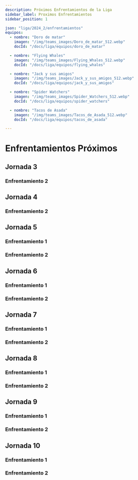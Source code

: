 ```yaml
---
description: Próximos Enfrentamientos de la Liga
sidebar_label: Proximos Enfrentamientos
sidebar_position: 1

json: "liga/2024_2/enfrentamientos"
equipos:
  - nombre: "Doro de matar"
    imagen: "/img/teams_images/Doro_de_matar_512.webp"
    docId: "/docs/liga/equipos/doro_de_matar"

  - nombre: "Flying Whales"
    imagen: "/img/teams_images/Flying_Whales_512.webp"
    docId: "/docs/liga/equipos/flying_whales"

  - nombre: "Jack y sus amigos"
    imagen: "/img/teams_images/Jack_y_sus_amigos_512.webp"
    docId: "/docs/liga/equipos/jack_y_sus_amigos"

  - nombre: "Spider Watchers"
    imagen: "/img/teams_images/Spider_Watchers_512.webp"
    docId: "/docs/liga/equipos/spider_watchers"

  - nombre: "Tacos de Asada"
    imagen: "/img/teams_images/Tacos_de_Asada_512.webp"
    docId: "/docs/liga/equipos/tacos_de_asada"

---
```



# Enfrentamientos Próximos

## Jornada 3
  ### Enfrentamiento 2
  <Matchups 
  front={frontMatter.equipos} json={frontMatter.json}
  jornada="3"
  enfrentamiento="2"/>

## Jornada 4
  ### Enfrentamiento 2
  <Matchups 
  front={frontMatter.equipos} json={frontMatter.json}
  jornada="4"
  enfrentamiento="2"/>



## Jornada 5
  ### Enfrentamiento 1
  <Matchups 
  front={frontMatter.equipos} json={frontMatter.json}
  jornada="5"
  enfrentamiento="1"/>

  ### Enfrentamiento 2
  <Matchups 
  front={frontMatter.equipos} json={frontMatter.json}
  jornada="5"
  enfrentamiento="2"/>



## Jornada 6
  ### Enfrentamiento 1
  <Matchups 
  front={frontMatter.equipos} json={frontMatter.json}
  jornada="6"
  enfrentamiento="1"/>

  ### Enfrentamiento 2
  <Matchups 
  front={frontMatter.equipos} json={frontMatter.json}
  jornada="6"
  enfrentamiento="2"/>

  

## Jornada 7
  ### Enfrentamiento 1
  <Matchups 
  front={frontMatter.equipos} json={frontMatter.json}
  jornada="7"
  enfrentamiento="1"/>

  ### Enfrentamiento 2
  <Matchups 
  front={frontMatter.equipos} json={frontMatter.json}
  jornada="7"
  enfrentamiento="2"/>
  
  

## Jornada 8
  ### Enfrentamiento 1
  <Matchups 
  front={frontMatter.equipos} json={frontMatter.json}
  jornada="8"
  enfrentamiento="1"/>

  ### Enfrentamiento 2
  <Matchups 
  front={frontMatter.equipos} json={frontMatter.json}
  jornada="8"
  enfrentamiento="2"/>



## Jornada 9
  ### Enfrentamiento 1
  <Matchups 
  front={frontMatter.equipos} json={frontMatter.json}
  jornada="9"
  enfrentamiento="1"/>

  ### Enfrentamiento 2
  <Matchups 
  front={frontMatter.equipos} json={frontMatter.json}
  jornada="9"
  enfrentamiento="2"/>



## Jornada 10
  ### Enfrentamiento 1
  <Matchups 
  front={frontMatter.equipos} json={frontMatter.json}
  jornada="10"
  enfrentamiento="1"/>

  ### Enfrentamiento 2
  <Matchups 
  front={frontMatter.equipos} json={frontMatter.json}
  jornada="10"
  enfrentamiento="2"/>